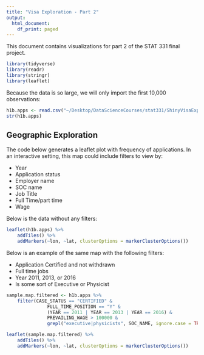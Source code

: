```yaml
---
title: "Visa Exploration - Part 2"
output:
  html_document:
    df_print: paged
---
```


This document contains visualizations for part 2 of the STAT 331 final project.
```r
library(tidyverse)
library(readr)
library(stringr)
library(leaflet)
```

Because the data is so large, we will only import the first 10,000 observations:
```r
h1b.apps <- read.csv("~/Desktop/DataScienceCourses/stat331/ShinyVisaExploration/h1b_kaggle.csv", nrows = 10000)
str(h1b.apps)
```


## Geographic Exploration

The code below generates a leaflet plot with frequency of applications. In an interactive setting, this map could include filters to view by:

- Year
- Application status
- Employer name
- SOC name
- Job Title
- Full Time/part time
- Wage

Below is the data without any filters:
```r
leaflet(h1b.apps) %>% 
    addTiles() %>%
    addMarkers(~lon, ~lat, clusterOptions = markerClusterOptions())
```

Below is an example of the same map with the following filters:

- Application Certified and not withdrawn
- Full time jobs
- Year 2011, 2013, or 2016
- Is some sort of Executive or Physicist

```r
sample.map.filtered <- h1b.apps %>%
    filter(CASE_STATUS == "CERTIFIED" &
               FULL_TIME_POSITION == "Y" & 
               (YEAR == 2011 | YEAR == 2013 | YEAR == 2016) & 
               PREVAILING_WAGE > 100000 & 
               grepl("executive|physicists", SOC_NAME, ignore.case = TRUE))

leaflet(sample.map.filtered) %>% 
    addTiles() %>%
    addMarkers(~lon, ~lat, clusterOptions = markerClusterOptions())
```


